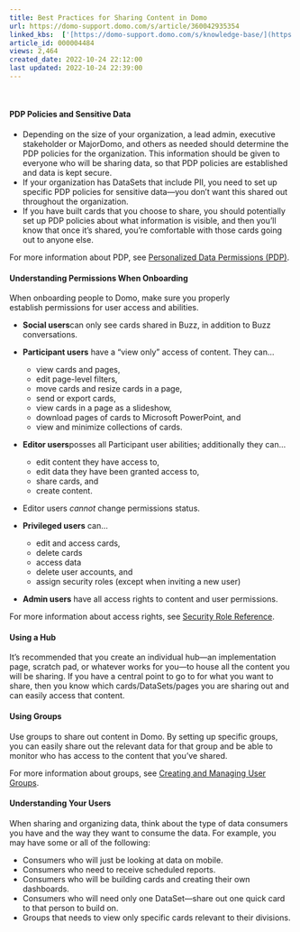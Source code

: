 ```yaml
---
title: Best Practices for Sharing Content in Domo
url: https://domo-support.domo.com/s/article/360042935354
linked_kbs:  ['[https://domo-support.domo.com/s/knowledge-base/](https://domo-support.domo.com/s/knowledge-base/)', '[https://domo-support.domo.com/s/](https://domo-support.domo.com/s/)', '[https://domo-support.domo.com/s/topic/0TO5w000000ZamyGAC](https://domo-support.domo.com/s/topic/0TO5w000000ZamyGAC)', '[https://domo-support.domo.com/s/topic/0TO5w000000ZaoCGAS](https://domo-support.domo.com/s/topic/0TO5w000000ZaoCGAS)', '[https://domo-support.domo.com/s/topic/0TO5w000000ZaoXGAS](https://domo-support.domo.com/s/topic/0TO5w000000ZaoXGAS)', '[https://domo-support.domo.com/s/article/360043439333](https://domo-support.domo.com/s/article/360043439333)', '[https://domo-support.domo.com/s/article/360043438953](https://domo-support.domo.com/s/article/360043438953)', '[https://domo-support.domo.com/s/article/360043438913](https://domo-support.domo.com/s/article/360043438913)', '[https://domo-support.domo.com/s/article/360042935354](https://domo-support.domo.com/s/article/360042935354)', '[https://domo-support.domo.com/s/topic/0TO5w000000ZaoXGAS/best-practices-resources](https://domo-support.domo.com/s/topic/0TO5w000000ZaoXGAS/best-practices-resources)', '[https://domo-support.domo.com/s/article/360043429933](https://domo-support.domo.com/s/article/360043429933)', '[https://domo-support.domo.com/s/article/360043429953](https://domo-support.domo.com/s/article/360043429953)', '[https://domo-support.domo.com/s/article/360042925494](https://domo-support.domo.com/s/article/360042925494)', '[https://domo-support.domo.com/s/article/360043429913](https://domo-support.domo.com/s/article/360043429913)', '[https://domo-support.domo.com/s/article/4408174643607](https://domo-support.domo.com/s/article/4408174643607)', '[https://domo-support.domo.com/s/login/](https://domo-support.domo.com/s/login/)']
article_id: 000004484
views: 2,464
created_date: 2022-10-24 22:12:00
last updated: 2022-10-24 22:39:00
---
```




 


#### PDP Policies and Sensitive Data


* Depending on the size of your organization, a lead admin, executive stakeholder or MajorDomo, and others as needed should determine the PDP policies for the organization. This information should be given to everyone who will be sharing data, so that PDP policies are established and data is kept secure.
* If your organization has DataSets that include PII, you need to set up specific PDP policies for sensitive data—you don’t want this shared out throughout the organization.
* If you have built cards that you choose to share, you should potentially set up PDP policies about what information is visible, and then you’ll know that once it’s shared, you’re comfortable with those cards going out to anyone else.


For more information about PDP, see [Personalized Data Permissions (PDP)](/s/article/360043439333 "Personalized Data Permissions (PDP)").


#### Understanding Permissions When Onboarding


When onboarding people to Domo, make sure you properly establish permissions for user access and abilities. 


* **Social users**can only see cards shared in Buzz, in addition to Buzz conversations.
* **Participant users** have a “view only” access of content. They can...


	+ view cards and pages,
	+ edit page-level filters,
	+ move cards and resize cards in a page,
	+ send or export cards,
	+ view cards in a page as a slideshow,
	+ download pages of cards to Microsoft PowerPoint, and
	+ view and minimize collections of cards.
* **Editor users**posses all Participant user abilities; additionally they can...


	+ edit content they have access to,
	+ edit data they have been granted access to,
	+ share cards, and
	+ create content.
* Editor users *cannot* change permissions status.
* **Privileged users** can...


	+ edit and access cards,
	+ delete cards
	+ access data
	+ delete user accounts, and
	+ assign security roles (except when inviting a new user)
* **Admin users** have all access rights to content and user permissions.


For more information about access rights, see [Security Role Reference](/s/article/360043438953 "Security Role Reference").


#### Using a Hub


It’s recommended that you create an individual hub—an implementation page, scratch pad, or whatever works for you—to house all the content you will be sharing. If you have a central point to go to for what you want to share, then you know which cards/DataSets/pages you are sharing out and can easily access that content.


#### Using Groups


Use groups to share out content in Domo. By setting up specific groups, you can easily share out the relevant data for that group and be able to monitor who has access to the content that you’ve shared.


For more information about groups, see [Creating and Managing User Groups](/s/article/360043438913 "Creating and Managing User Groups").


#### Understanding Your Users


When sharing and organizing data, think about the type of data consumers you have and the way they want to consume the data. For example, you may have some or all of the following:


* Consumers who will just be looking at data on mobile.
* Consumers who need to receive scheduled reports.
* Consumers who will be building cards and creating their own dashboards.
* Consumers who will need only one DataSet---share out one quick card to that person to build on.
* Groups that needs to view only specific cards relevant to their divisions.
